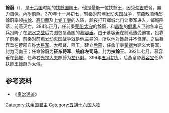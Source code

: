 '''餘蔚'''（{{bd|?||?||}}），是[[十六国|十六国]]时期的[[扶餘国|扶餘国]]国王。他是最後一位扶餘王，因受[[勿吉|勿吉]]威脅，無力自保，內附前燕。370年[[十一月初七|十一月初七]]，[[前秦|前秦]]对[[前燕|前燕]]发动灭国战争，前燕[[散骑侍郎|散骑侍郎]]餘蔚率领[[扶餘|扶餘]]、[[高句丽|高句丽]]及[[上党|上党]][[丁零|丁零]]的人质，趁夜打开邺城北门让秦军进入，邺城陷落，前燕灭亡。384年正月，任前秦[[荥阳|荥阳]][[太守|太守]]的餘蔚，和[[昌黎|昌黎]]的[[鲜卑|鲜卑]]人卫驹各率己兵投降了在[[淝水之战|淝水之战]]后力图恢复燕国的[[慕容垂|慕容垂]]。由于慕容垂在前燕遭受迫害，投靠了前秦，前秦对前燕发动灭国战争就是他主导的，所以他对餘蔚并不怪罪。之后慕容垂在荥阳自称[[大将军_(东亚)|大将军]]、大都督、燕王，建立[[后燕|后燕]]，任命丁零[[翟斌|翟斌]]为建义大将军，封为河南王；任命餘蔚为'''征东将军'''、'''统府左司马'''，封为'''扶餘王'''。392年七月，慕容垂在[[邺城|邺城]]，任命右[[光禄大夫|光禄大夫]]餘蔚为[[左仆射|左仆射]]。396年[[五月初九|五月初九]]，后燕皇帝[[慕容宝|慕容宝]]任命扶餘王餘蔚为[[太傅|太傅]]。

== 参考资料 ==
*《[[资治通鉴|资治通鉴]]》

{{start box}}
{{s-before|[[餘玄|餘玄]]}}
{{s-title|[[扶餘国|扶餘]]王|384年—？}}
{{s-after|—}}
{{end box}}
{{扶余君主}}

[[Category:扶余国君主|Category:扶余国君主]]
[[Category:五胡十六国人物|Category:五胡十六国人物]]